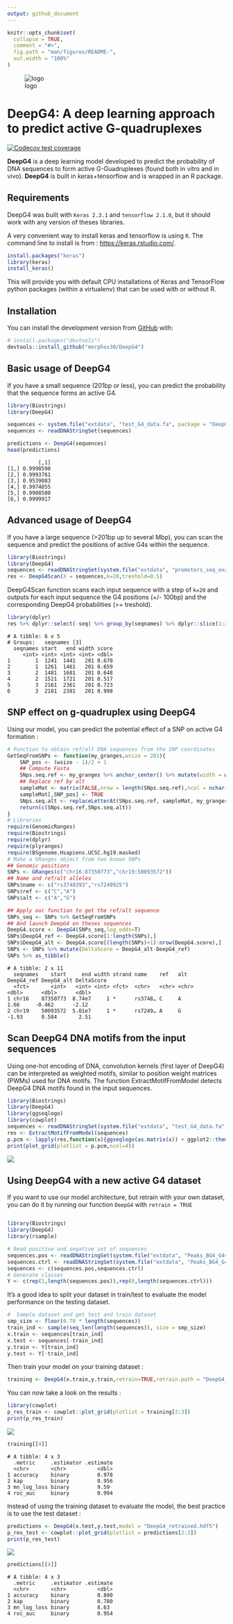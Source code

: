 ```yaml
---
output: github_document
---
```


<!-- README.md is generated from README.Rmd. Please edit that file -->

```r
knitr::opts_chunk$set(
  collapse = TRUE,
  comment = "#>",
  fig.path = "man/figures/README-",
  out.width = "100%"
)
```

![logo](logo.svg)

# __DeepG4__: A deep learning approach to predict active G-quadruplexes

<!-- badges: start -->
[![Codecov test coverage](https://codecov.io/gh/morphos30/DeepG4/branch/master/graph/badge.svg)](https://codecov.io/gh/morphos30/DeepG4?branch=master)
<!-- badges: end -->

**DeepG4** is a deep learning model developed to predict the probability of DNA sequences to form active G-Guadruplexes (found both in vitro and in vivo). 
**DeepG4** is built in keras+tensorflow and is wrapped in an R package. 

## Requirements

DeepG4 was built with `Keras 2.3.1` and `tensorflow 2.1.0`, but it
should work with any version of theses libraries.

A very convenient way to install keras and tensorflow is using `R`. The command line to install is from : [https://keras.rstudio.com/](https://keras.rstudio.com/).

``` r
install.packages("keras")
library(keras)
install_keras()
```

This will provide you with default CPU installations of Keras and TensorFlow python packages (within a virtualenv) that can be used with or without R.


## Installation

You can install the development version from [GitHub](https://github.com/) with:

``` r
# install.packages("devtools")
devtools::install_github("morphos30/DeepG4")
```


## Basic usage of DeepG4

If you have a small sequence (201bp or less), you can predict the 
probability that the sequence forms an active G4.

```r
library(Biostrings)
library(DeepG4)

sequences <- system.file("extdata", "test_G4_data.fa", package = "DeepG4")
sequences <- readDNAStringSet(sequences)

predictions <- DeepG4(sequences)
head(predictions)
```

```
          [,1]
[1,] 0.9998598
[2,] 0.9993761
[3,] 0.9539083
[4,] 0.9974855
[5,] 0.9908580
[6,] 0.9999917
```

## Advanced usage of DeepG4

If you have a large sequence (>201bp up to several Mbp), you can scan the sequence  and predict the positions of active G4s within the sequence.

``` r
library(Biostrings)
library(DeepG4)
sequences <- readDNAStringSet(system.file("extdata", "promoters_seq_example.fa", package = "DeepG4"))
res <- DeepG4Scan(X = sequences,k=20,treshold=0.5)
```
DeepG4Scan function scans each input sequence with a step of  `k=20` and outputs for each input sequence the G4 positions (+/- 100bp) and the corresponding DeepG4 probabilities (>= treshold).

``` r
library(dplyr)
res %>% dplyr::select(-seq) %>% group_by(seqnames) %>% dplyr::slice(1:2) %>%  head
```

```
# A tibble: 6 x 5
# Groups:   seqnames [3]
  seqnames start   end width score
     <int> <int> <int> <int> <dbl>
1        1  1241  1441   201 0.670
2        1  1261  1461   201 0.659
3        2  1481  1681   201 0.648
4        2  1521  1721   201 0.517
5        3  2161  2361   201 0.723
6        3  2181  2381   201 0.998
```

## SNP effect on g-quadruplex using DeepG4


Using our model, you can predict the potential effect of a SNP on active G4 formation :

```r
# Function to obtain ref/alt DNA sequences from the SNP coordinates
GetSeqFromSNPs <- function(my_granges,wsize = 201){
    SNP_pos <- (wsize - 1)/2 + 1 
    ## Compute Fasta
    SNps.seq.ref <- my_granges %>% anchor_center() %>% mutate(width = wsize) %>% getSeq(BSgenome.Hsapiens.UCSC.hg19.masked,.)
    ## Replace ref by alt
    sampleMat <- matrix(FALSE,nrow = length(SNps.seq.ref),ncol = nchar(SNps.seq.ref[1]))
    sampleMat[,SNP_pos] <- TRUE
    SNps.seq.alt <- replaceLetterAt(SNps.seq.ref, sampleMat, my_granges$alt)
    return(c(SNps.seq.ref,SNps.seq.alt))
}
# Libraries
require(GenomicRanges)
require(Biostrings)
require(dplyr)
require(plyranges)
require(BSgenome.Hsapiens.UCSC.hg19.masked)
# Make a GRanges object from two known SNPs
## Genomic positions
SNPs <- GRanges(c("chr16:87350773","chr19:50093572"))
## Name and ref/alt alleles
SNPs$name <- c("rs3748393","rs7249925")
SNPs$ref <- c("C","A")
SNPs$alt <- c("A","G")

## Apply our function to get the ref/alt sequence
SNPs_seq <- SNPs %>% GetSeqFromSNPs
## And launch DeepG4 on theses sequences
DeepG4.score <- DeepG4(SNPs_seq,log_odds=T)
SNPs$DeepG4_ref <- DeepG4.score[1:length(SNPs),]
SNPs$DeepG4_alt <- DeepG4.score[(length(SNPs)+1):nrow(DeepG4.score),]
SNPs <- SNPs %>% mutate(DeltaScore = DeepG4_alt-DeepG4_ref)
SNPs %>% as_tibble()
```

```
# A tibble: 2 x 11
  seqnames    start     end width strand name    ref   alt   DeepG4_ref DeepG4_alt DeltaScore
  <fct>       <int>   <int> <int> <fct>  <chr>   <chr> <chr>      <dbl>      <dbl>      <dbl>
1 chr16    87350773  8.74e7     1 *      rs3748… C     A           1.66     -0.462      -2.12
2 chr19    50093572  5.01e7     1 *      rs7249… A     G          -1.93      0.584       2.51
```


## Scan DeepG4 DNA motifs from the input sequences

Using one-hot encoding of DNA, convolution kernels (first layer of DeepG4)
can be interpreted as weighted motifs, similar to position weight matrices (PWMs) used for DNA motifs. 
The function ExtractMotifFromModel detects DeepG4 DNA motifs found in the input sequences.

``` r
library(Biostrings)
library(DeepG4)
library(ggseqlogo)
library(cowplot)
sequences <- readDNAStringSet(system.file("extdata", "test_G4_data.fa", package = "DeepG4"))
res <- ExtractMotifFromModel(sequences)
p.pcm <- lapply(res,function(x){ggseqlogo(as.matrix(x)) + ggplot2::theme_classic(base_size=8)})
print(plot_grid(plotlist = p.pcm,ncol=4))
```

![](best_pcm_from_kernel.svg)

## Using DeepG4 with a new active G4 dataset

If you want to use our model architecture, but retrain with your own dataset, you can do it by running our function `DeepG4` with `retrain = TRUE`

```r

library(Biostrings)
library(DeepG4)
library(rsample)

# Read positive and segative set of sequences 
sequences.pos <- readDNAStringSet(system.file("extdata", "Peaks_BG4_G4seq_HaCaT_GSE76688_hg19_201b.Fa", package = "DeepG4"))
sequences.ctrl <- readDNAStringSet(system.file("extdata", "Peaks_BG4_G4seq_HaCaT_GSE76688_hg19_201b_Ctrl_gkmSVM.Fa", package = "DeepG4"))
sequences <- c(sequences.pos,sequences.ctrl)
# Generate classes
Y <- c(rep(1,length(sequences.pos)),rep(0,length(sequences.ctrl)))

```

It's a good idea to split your dataset in train/test to evaluate the model performance on the testing dataset.

```r
#  Sample dataset and get test and train dataset
smp_size <- floor(0.70 * length(sequences))
train_ind <- sample(seq_len(length(sequences)), size = smp_size)
x.train <- sequences[train_ind]
x.test <- sequences[-train_ind]
y.train <- Y[train_ind]
y.test <- Y[-train_ind]
```
Then train your model on your training dataset :

```r
training <- DeepG4(x.train,y.train,retrain=TRUE,retrain.path = "DeepG4_retrained.hdf5")
```

You can now take a look on the results :
``` r
library(cowplot)
p_res_train <- cowplot::plot_grid(plotlist = training[2:3])
print(p_res_train)
```

![](p_res_train.svg)


``` r
training[[4]]
```

```
# A tibble: 4 x 3
  .metric     .estimator .estimate
  <chr>       <chr>          <dbl>
1 accuracy    binary         0.978
2 kap         binary         0.956
3 mn_log_loss binary         9.59 
4 roc_auc     binary         0.994
```

Instead of using the training dataset to evaluate the model, the best practice is to use the test dataset :

```r
predictions <- DeepG4(x.test,y.test,model = "DeepG4_retrained.hdf5")
p_res_test <- cowplot::plot_grid(plotlist = predictions[2:3])
print(p_res_test)
```

![](p_res_test.svg)


``` r
predictions[[4]]
```

```
# A tibble: 4 x 3
  .metric     .estimator .estimate
  <chr>       <chr>          <dbl>
1 accuracy    binary         0.890
2 kap         binary         0.780
3 mn_log_loss binary         8.63 
4 roc_auc     binary         0.954
```

